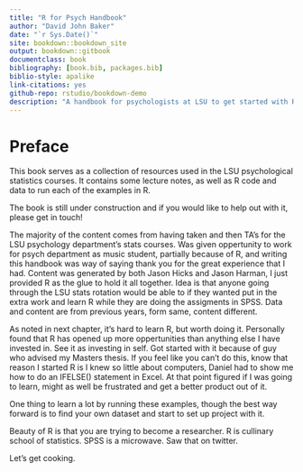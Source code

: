 ```yaml
--- 
title: "R for Psych Handbook"
author: "David John Baker"
date: "`r Sys.Date()`"
site: bookdown::bookdown_site
output: bookdown::gitbook
documentclass: book
bibliography: [book.bib, packages.bib]
biblio-style: apalike
link-citations: yes
github-repo: rstudio/bookdown-demo
description: "A handbook for psychologists at LSU to get started with R and Statistics."
---
```


# Preface

This book serves as a collection of resources used in the LSU psychological statistics courses.
It contains some lecture notes, as well as R code and data to run each of the examples in R.

The book is still under construction and if you would like to help out with it, please get in touch!

The majority of the content comes from having taken and then TA's for the LSU psychology department's stats courses.
Was given oppertunity to work for psych department as music student, partially because of R, and writing this handbook was way of saying thank you for the great experience that I had.
Content was generated by both Jason Hicks and Jason Harman, I just provided R as the glue to hold it all together.
Idea is that anyone going through the LSU stats rotation would be able to if they wanted put in the extra work and learn R while they are doing the assigments in SPSS.
Data and content are from previous years, form same, content different.

As noted in next chapter, it's hard to learn R, but worth doing it.
Personally found that R has opened up more oppertunities than anything else I have invested in.
See it as investing in self.
Got started with it because of guy who advised my Masters thesis.
If you feel like you can't do this, know that reason I started R is I knew so little about computers, Daniel had to show me how to do an IFELSE() statement in Excel. 
At that point figured if I was going to learn, might as well be frustrated and get a better product out of it.

One thing to learn a lot by running these examples, though the best way forward is to find your own dataset and start to set up project with it.

Beauty of R is that you are trying to become a researcher.
R is cullinary school of statistics.
SPSS is a microwave.
Saw that on twitter.

Let's get cooking.

